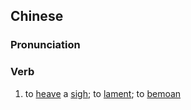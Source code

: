 {{also|兴叹}}
==Chinese==
{{zh-forms|s=兴叹|t2=興歎}}

===Pronunciation===
{{zh-pron
|m=xīngtàn
|c=hing1 taan3
|mn=qz,xm,zz:heng-thàn
|cat=v
}}

===Verb===
{{zh-verb}}

# to [[heave]] a [[sigh]]; to [[lament]]; to [[bemoan]]
